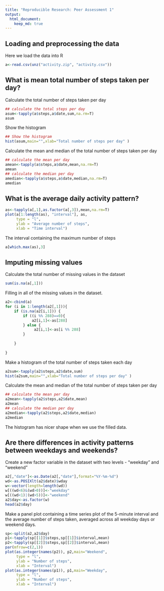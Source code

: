 ```yaml
---
title: "Reproducible Research: Peer Assessment 1"
output: 
  html_document:
    keep_md: true
---
```



## Loading and preprocessing the data

Here we load the data into R

```r
a<-read.csv(unz("activity.zip", "activity.csv"))
```

## What is mean total number of steps taken per day?

Calculate the total number of steps taken per day 

```r
    
## calculate the total steps per day
asum<-tapply(a$steps,a$date,sum,na.rm=T)
asum

```
Show the histogram

```r

## Show the histogram
hist(asum,main="",xlab="Total number of steps per day" )

```

Calculate the mean and median of the total number of steps taken per day


```r

## calculate the mean per day
amean<-tapply(a$steps,a$date,mean,na.rm=T)
amean
## calculate the median per day
amedian<-tapply(a$steps,a$date,median,na.rm=T)
amedian
```


## What is the average daily activity pattern?



```r
as<-tapply(a[,1],as.factor(a[,3]),mean,na.rm=T)
plot(a[1:length(as), "interval"], as,
     type = "l",
     ylab = "Average number of steps",
     xlab = "Time interval")
```

The interval containing the maximum number of steps

```r
a[which.max(as),3]
```

## Imputing missing values

Calculate the total number of missing values in the dataset 

```r
sum(is.na(a[,1]))
```

Filling in all of the missing values in the dataset.

```r
a2<-cbind(a)
for (i in 1:length(a2[,1])){
    if (is.na(a2[i,1])) {
        if ((i %% 288)==0){
            a2[i,1]<-as[288]
        } else {
             a2[i,1]<-as[i %% 288]
        }
        
    }
    
}
```

Make a histogram of the total number of steps taken each day

```r
a2sum<-tapply(a2$steps,a2$date,sum)
hist(a2sum,main="",xlab="Total number of steps per day" )
```


Calculate the mean and median of the total number of steps taken per day


```r

## calculate the mean per day
a2mean<-tapply(a2$steps,a2$date,mean)
a2mean
## calculate the median per day
a2median<-tapply(a2$steps,a2$date,median)
a2median
```
The histogram has nicer shape when we use the filled data.

## Are there differences in activity patterns between weekdays and weekends?

Create a new factor variable in the dataset with two levels - "weekday" and "weekend"

```r
a2[,"date"]<-as.Date(a2[,"date"],format="%Y-%m-%d")
wd<-as.POSIXlt(a2$date)$wday
w<-vector(length=length(wd))
w[((wd<6)&(wd>0))]<-"weekday"
w[((wd<1)|(wd>5))]<-"weekend"
a2$day<-as.factor(w)
head(a2$day)
```
Make a panel plot containing a time series plot  of the 5-minute interval and the average number of steps taken, averaged across all weekday days or weekend days.



```r
sp<-split(a2,a2$day)
p1<-tapply(sp[[1]]$steps,sp[[1]]$interval,mean)
p2<-tapply(sp[[2]]$steps,sp[[2]]$interval,mean)
par(mfrow=c(2,1))
plot(as.integer(names(p2)), p2,main="Weekend",
     type = "l",
     ylab = "Number of steps",
     xlab = "Interval")
plot(as.integer(names(p1)), p1,main="Weekday",
     type = "l",
     ylab = "Number of steps",
     xlab = "Interval")

```


